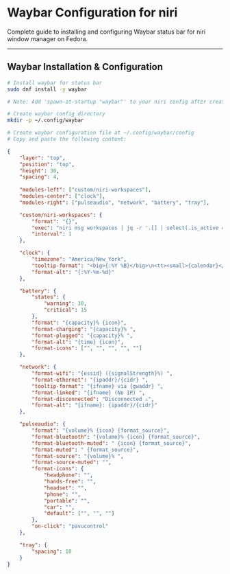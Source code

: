 # Waybar Configuration for niri

Complete guide to installing and configuring Waybar status bar for niri window manager on Fedora.

---

## Waybar Installation & Configuration
```bash
# Install waybar for status bar
sudo dnf install -y waybar

# Note: Add 'spawn-at-startup "waybar"' to your niri config after creating it

# Create waybar config directory
mkdir -p ~/.config/waybar

# Create waybar configuration file at ~/.config/waybar/config
# Copy and paste the following content:
```

```json
{
    "layer": "top",
    "position": "top",
    "height": 30,
    "spacing": 4,
    
    "modules-left": ["custom/niri-workspaces"],
    "modules-center": ["clock"],
    "modules-right": ["pulseaudio", "network", "battery", "tray"],

    "custom/niri-workspaces": {
        "format": "{}",
        "exec": "niri msg workspaces | jq -r '.[] | select(.is_active == true) | .name'",
        "interval": 1
    },

    "clock": {
        "timezone": "America/New_York",
        "tooltip-format": "<big>{:%Y %B}</big>\n<tt><small>{calendar}</small></tt>",
        "format-alt": "{:%Y-%m-%d}"
    },

    "battery": {
        "states": {
            "warning": 30,
            "critical": 15
        },
        "format": "{capacity}% {icon}",
        "format-charging": "{capacity}% ",
        "format-plugged": "{capacity}% ",
        "format-alt": "{time} {icon}",
        "format-icons": ["", "", "", "", ""]
    },

    "network": {
        "format-wifi": "{essid} ({signalStrength}%) ",
        "format-ethernet": "{ipaddr}/{cidr} ",
        "tooltip-format": "{ifname} via {gwaddr} ",
        "format-linked": "{ifname} (No IP) ",
        "format-disconnected": "Disconnected ⚠",
        "format-alt": "{ifname}: {ipaddr}/{cidr}"
    },

    "pulseaudio": {
        "format": "{volume}% {icon} {format_source}",
        "format-bluetooth": "{volume}% {icon} {format_source}",
        "format-bluetooth-muted": " {icon} {format_source}",
        "format-muted": " {format_source}",
        "format-source": "{volume}% ",
        "format-source-muted": "",
        "format-icons": {
            "headphone": "",
            "hands-free": "",
            "headset": "",
            "phone": "",
            "portable": "",
            "car": "",
            "default": ["", "", ""]
        },
        "on-click": "pavucontrol"
    },

    "tray": {
        "spacing": 10
    }
}
```
